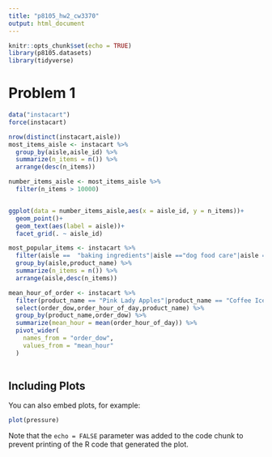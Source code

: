 ```yaml
---
title: "p8105_hw2_cw3370"
output: html_document
---
```


```r
knitr::opts_chunk$set(echo = TRUE)
library(p8105.datasets)
library(tidyverse)
```
# Problem 1
```r
data("instacart")
force(instacart)

nrow(distinct(instacart,aisle))
most_items_aisle <- instacart %>% 
  group_by(aisle,aisle_id) %>% 
  summarize(n_items = n()) %>% 
  arrange(desc(n_items))

number_items_aisle <- most_items_aisle %>% 
  filter(n_items > 10000)


ggplot(data = number_items_aisle,aes(x = aisle_id, y = n_items))+
  geom_point()+
  geom_text(aes(label = aisle))+
  facet_grid(. ~ aisle_id)

most_popular_items <- instacart %>% 
  filter(aisle ==  "baking ingredients"|aisle =="dog food care"|aisle == "packaged vegetables fruits") %>% 
  group_by(aisle,product_name) %>% 
  summarize(n_items = n()) %>% 
  arrange(aisle,desc(n_items))

mean_hour_of_order <- instacart %>% 
  filter(product_name == "Pink Lady Apples"|product_name == "Coffee Ice Cream") %>% 
  select(order_dow,order_hour_of_day,product_name) %>% 
  group_by(product_name,order_dow) %>% 
  summarize(mean_hour = mean(order_hour_of_day)) %>% 
  pivot_wider(
    names_from = "order_dow",
    values_from = "mean_hour"
  )
  


```




## Including Plots

You can also embed plots, for example:

```r
plot(pressure)
```

Note that the `echo = FALSE` parameter was added to the code chunk to prevent printing of the R code that generated the plot.
